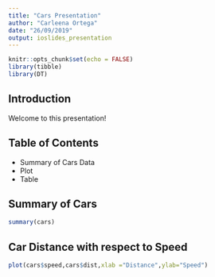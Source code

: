 ```yaml
---
title: "Cars Presentation"
author: "Carleena Ortega"
date: "26/09/2019"
output: ioslides_presentation
---
```


```r
knitr::opts_chunk$set(echo = FALSE)
library(tibble)
library(DT)
```

## **Introduction**

Welcome to this presentation!

## **Table of Contents**

- Summary of Cars Data
- Plot
- Table

## **Summary of Cars**

```r
summary(cars)
```

## **Car Distance with respect to Speed**

```r
plot(cars$speed,cars$dist,xlab ="Distance",ylab="Speed")
```



